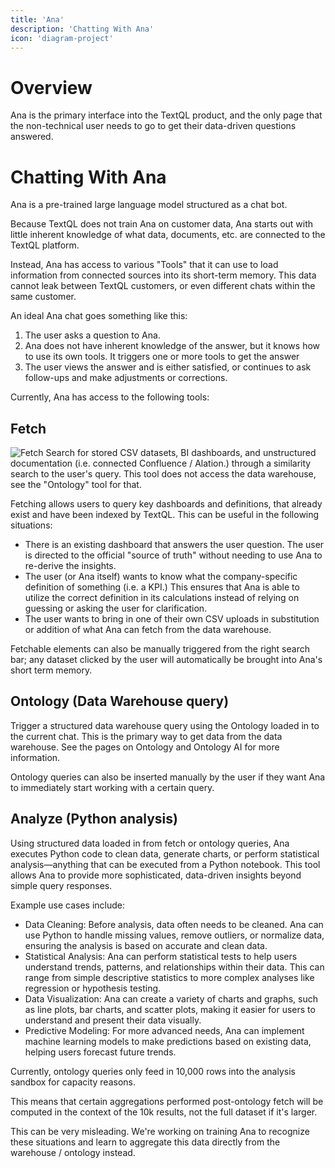 ```yaml
---
title: 'Ana'
description: 'Chatting With Ana'
icon: 'diagram-project'
---
```


# Overview

Ana is the primary interface into the TextQL product, and the only page that the non-technical user needs to go to get their data-driven questions answered.

# Chatting With Ana

Ana is a pre-trained large language model structured as a chat bot. 

Because TextQL does not train Ana on customer data, Ana starts out with little inherent knowledge of what data, documents, etc. are connected to the TextQL platform. 

Instead, Ana has access to various "Tools" that it can use to load information from connected sources into its short-term memory. This data cannot leak between TextQL customers, or even different chats within the same customer.

An ideal Ana chat goes something like this:
1. The user asks a question to Ana.
2. Ana does not have inherent knowledge of the answer, but it knows how to use its own tools. It triggers one or more tools to get the answer
3. The user views the answer and is either satisfied, or continues to ask follow-ups and make adjustments or corrections.

Currently, Ana has access to the following tools:

## Fetch
![Fetch](/images/fetch.png)
Search for stored CSV datasets, BI dashboards, and unstructured documentation (i.e. connected Confluence / Alation.) through a similarity search to the user's query. This tool does not access the data warehouse, see the "Ontology" tool for that.

Fetching allows users to query key dashboards and definitions, that already exist and have been indexed by TextQL. This can be useful in the following situations:
* There is an existing dashboard that answers the user question. The user is directed to the official "source of truth" without needing to use Ana to re-derive the insights.
* The user (or Ana itself) wants to know what the company-specific definition of something (i.e. a KPI.) This ensures that Ana is able to utilize the correct definition in its calculations instead of relying on guessing or asking the user for clarification.
* The user wants to bring in one of their own CSV uploads in substitution or addition of what Ana can fetch from the data warehouse.

Fetchable elements can also be manually triggered from the right search bar; any dataset clicked by the user will automatically be brought into Ana's short term memory.

## Ontology (Data Warehouse query)
Trigger a structured data warehouse query using the Ontology loaded in to the current chat. This is the primary way to get data from the data warehouse. See the pages on Ontology and Ontology AI for more information.

Ontology queries can also be inserted manually by the user if they want Ana to immediately start working with a certain query.

## Analyze (Python analysis)
Using structured data loaded in from fetch or ontology queries, Ana executes Python code to clean data, generate charts, or perform statistical analysis—anything that can be executed from a Python notebook. This tool allows Ana to provide more sophisticated, data-driven insights beyond simple query responses.

Example use cases include:

* Data Cleaning: Before analysis, data often needs to be cleaned. Ana can use Python to handle missing values, remove outliers, or normalize data, ensuring the analysis is based on accurate and clean data.
* Statistical Analysis: Ana can perform statistical tests to help users understand trends, patterns, and relationships within their data. This can range from simple descriptive statistics to more complex analyses like regression or hypothesis testing.
* Data Visualization: Ana can create a variety of charts and graphs, such as line plots, bar charts, and scatter plots, making it easier for users to understand and present their data visually.
* Predictive Modeling: For more advanced needs, Ana can implement machine learning models to make predictions based on existing data, helping users forecast future trends.

<Warning>
Currently, ontology queries only feed in 10,000 rows into the analysis sandbox for capacity reasons. 

This means that certain aggregations performed post-ontology fetch will be computed in the context of the 10k results, not the full dataset if it's larger.

This can be very misleading. We're working on training Ana to recognize these situations and learn to aggregate this data directly from the warehouse / ontology instead.
</Warning>